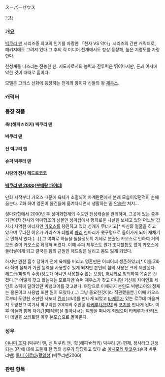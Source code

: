 スーパーゼウス

[[목차]]
=== 개요 ===
[[빅쿠리 맨]] 시리즈중 최고의 인기를 자랑한 「천사 VS 악마」시리즈의 간판 캐릭터로, 패키지에도 그려져 있다.그 후의 각 미디어 전개에서도 항상 등장해, 높은 지명도를 자랑한다.

천성계를 다스리는 전능한 신. 지도자로서의 능력과 전투력은 뛰어나지만, 돈과 여자에 약한 것이 때때로 흠이다.

모델은 그리스 신화에 등장하는 천계의 왕이자 신들의 왕 [[제우스]].

=== 캐릭터 ===

=== 등장 작품 ===

==== 축!(해피☆러키) 빅쿠리 맨 ====

==== 빅쿠리 맨 ====

==== 신 빅쿠리 맨 ====

==== 슈퍼 빅쿠리 맨 ====

==== 사랑의 전사 헤드로코코 ====

==== [[빅쿠리 맨 2000]]([[부메랑 파이터]]) ====
만화 시작부터 카오스 때문에 육체가 소멸되어 차계란편에서 본래 모습이였던적이 손에 꼽는다. Z화 하여 영혼이 물건들에 옮겨다니면서 생활하는 좀 [[안습]]한 처지...

성마화합에서 2000년 후 성마화합계의 수도인 천성캐슬을 관리하며, 그곳에 있는 중추 기관이자 천사와 악마협조의 심볼인 성마탑에서 평화로운 나날을 보내고 있던 어느날 갑자기 사악한 에너지인 [[카오스]]를 봉인하고 있더 성개가 무너지고[* 마신의 얼굴을 하고 있으며 무너진 이유가 카리스마 데빌의 [[파리]] 한마리가 콧구멍으로 들어가게 되어 재채기로 인해서 였다.(...)] 그 여파로 하늘을 뚫을정도의 기세로 분출된 카오스로 인하여 거의 모든 존이 카오스로 뒤덮혀 버렸다. 이때 수퍼 제우스도 뭔가 조치할틈도 없이 카오스에 둘러쌓이게 되고 결국은 힘의 근원인 헤드링은 날리고 몸도 잃게 되었다.

하지만 완전 흡수 당하기 전에 육체를 버리고 영혼만은 어찌어찌 생존하였고[* 이를 Z화라 하며 물체가 가진 능력을 사용할수 있게 되지만 본인의 힘의 사용은 크게 제한된다. 헤드급(파벌의 수장)정도가 아니면 사용할수 없는 모양], [[허니와]]로 빙의하여 목숨은 건졌다.[* 어떻게 갖고 왔는지는 모르지만 슈퍼 제우스가 갖고 다니던 거신봉 자이언트 세인트 스틱에 달려있던 빅뱅코어를 갖고왔다. 여담으로 이때까지 본인도 빅뱅코어의 정체는 물론이고 사용법 또한 뭔지 모랐다.(...) 그냥 중요한것이라 직관했을뿐.] 이때 카오스로부터 도망친 소년인 서포터 [[칸지]](코비)를 만나게 되었고 [[타케루]]가 있는 로쿠데 마을까지 도망쳤고 여기서 빅쿠리맨 2000의 주인공 [[타케루]]([[강펀치]])와 [[포치]]를 만나게 된다. 이후 이들과 함께 차계란(매직볼)을 찾아나서는 여행을 떠나게 되었으며 타케루가 카리스마 데빌을 쓰러트린 이후 본모습으로 돌아온다.

=== 성우 ===
[[야나미 조지]]:(빅쿠리 맨, 신 빅쿠리 맨, 축!(해피☆러키) 빅쿠리 맨)
현재, 정사라고 단정되는 3작에 대해 드물게 한 명의 성우가 담당하고 있다
故 [[이시모리 탓코우]]:(슈퍼 빅쿠리맨)
[[토니 히로타]]/[[황일청]]:(빅쿠리맨2000)

=== 관련 항목 ===
